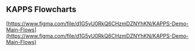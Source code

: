 ## KAPPS Flowcharts

[https://www.figma.com/file/d1G5yU0RkQ6CHzmDZNYhKN/KAPPS-Demo-Main-Flows](https://www.figma.com/file/d1G5yU0RkQ6CHzmDZNYhKN/KAPPS-Demo-Main-Flows)
